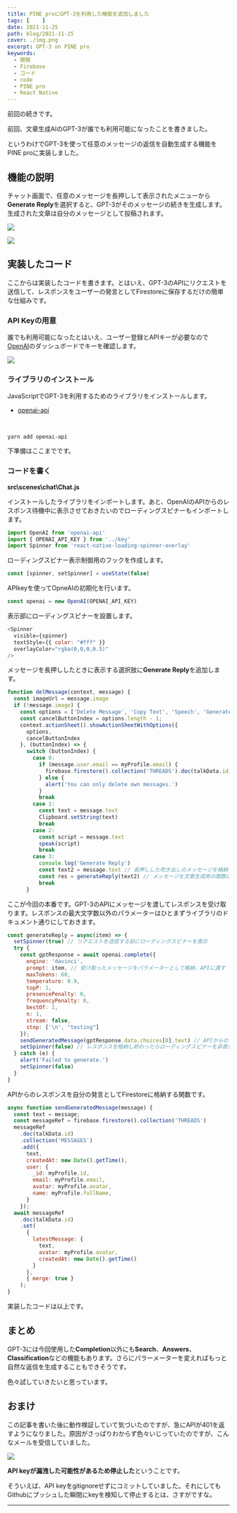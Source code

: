 ```yaml
---
title: PINE proにGPT-3を利用した機能を追加しました
tags: [    ]
date: 2021-11-25
path: blog/2021-11-25
cover: ./img.png
excerpt: GPT-3 on PINE pro
keywords:
  - 開発
  - Firebase
  - コード
  - code
  - PINE pro
  - React Native
---
```


<Link to="/blog/2021-11-19">前回</Link>の続きです。

前回、文章生成AIのGPT-3が誰でも利用可能になったことを書きました。

というわけでGPT-3を使って任意のメッセージの返信を自動生成する機能をPINE proに実装しました。

## 機能の説明

チャット画面で、任意のメッセージを長押しして表示されたメニューから**Generate Reply**を選択すると、GPT-3がそのメッセージの続きを生成します。生成された文章は自分のメッセージとして投稿されます。

![](./img1.png)

![](./img2.png)

## 実装したコード

ここからは実装したコードを書きます。とはいえ、GPT-3のAPIにリクエストを送信して、レスポンスをユーザーの発言としてFirestoreに保存するだけの簡単な仕組みです。

### API Keyの用意

誰でも利用可能になったとはいえ、ユーザー登録とAPIキーが必要なので[OpenAI](https://beta.openai.com/account/api-keys)のダッシュボードでキーを確認します。

![](./img3.png)

### ライブラリのインストール

JavaScriptでGPT-3を利用するためのライブラリをインストールします。

- [openai-api](https://www.npmjs.com/package/openai-api)

<br/>

```shell
yarn add openai-api
```

下準備はここまでです。

### コードを書く

**src\scenes\chat\Chat.js**

インストールしたライブラリをインポートします。あと、OpenAIのAPIからのレスポンス待機中に表示させておきたいのでローディングスピナーもインポートします。

```javascript
import OpenAI from 'openai-api'
import { OPENAI_API_KEY } from '../key'
import Spinner from 'react-native-loading-spinner-overlay'
```

ローディングスピナー表示制御用のフックを作成します。

```javascript
const [spinner, setSpinner] = useState(false)
```

APIkeyを使ってOpneAIの初期化を行います。

```javascript
const openai = new OpenAI(OPENAI_API_KEY)
```

表示部にローディングスピナーを設置します。

```javascript
<Spinner
  visible={spinner}
  textStyle={{ color: "#fff" }}
  overlayColor="rgba(0,0,0,0.5)"
/>
```

メッセージを長押ししたときに表示する選択肢に**Generate Reply**を追加します。

```javascript
function delMessage(context, message) {
  const imageUrl = message.image
  if (!message.image) {
    const options = ['Delete Message', 'Copy Text', 'Speech', 'Generate Reply', 'Cancel']; // Generate Reply を選択肢に追加
    const cancelButtonIndex = options.length - 1;
    context.actionSheet().showActionSheetWithOptions({
      options,
      cancelButtonIndex
    }, (buttonIndex) => {
      switch (buttonIndex) {
        case 0:
          if (message.user.email == myProfile.email) {
            firebase.firestore().collection('THREADS').doc(talkData.id).collection('MESSAGES').doc(message._id).delete()
          } else {
            alert('You can only delete own messages.')
          }
          break
        case 1:
          const text = message.text
          Clipboard.setString(text)
          break
        case 2:
          const script = message.text
          speak(script)
          break
        case 3:
          console.log('Generate Reply')
          const text2 = message.text // 長押しした吹き出しのメッセージを格納
          const res = generateReply(text2) // メッセージを文章生成用の関数に渡す
          break
      }
```

ここが今回の本番です。GPT-3のAPIにメッセージを渡してレスポンスを受け取ります。レスポンスの最大文字数以外のパラメーターはひとまずライブラリのドキュメント通りにしておきます。

```javascript
const generateReply = async(item) => {
  setSpinner(true) // リクエストを送信する前にローディングスピナーを表示
  try {
    const gptResponse = await openai.complete({
      engine: 'davinci',
      prompt: item, // 受け取ったメッセージをパラメーターとして格納、APIに渡す
      maxTokens: 60,
      temperature: 0.9,
      topP: 1,
      presencePenalty: 0,
      frequencyPenalty: 0,
      bestOf: 1,
      n: 1,
      stream: false,
      stop: ['\n', "testing"]
    });
    sendGeneratedMessage(gptResponse.data.choices[0].text) // APIからのレスポンスをFirestore格納用の関数に渡す
    setSpinner(false) // レスポンスを格納し終わったらローディングスピナーを非表示に
  } catch (e) {
    alert('Failed to generate.')
    setSpinner(false)
  }
}
```

APIからのレスポンスを自分の発言としてFirestoreに格納する関数です。

```javascript
async function sendGeneratedMessage(message) {
  const text = message;
  const messageRef = firebase.firestore().collection('THREADS')
  messageRef
    .doc(talkData.id)
    .collection('MESSAGES')
    .add({
      text,
      createdAt: new Date().getTime(),
      user: {
        _id: myProfile.id,
        email: myProfile.email,
        avatar: myProfile.avatar,
        name: myProfile.fullName,
      }
    });
  await messageRef
    .doc(talkData.id)
    .set(
      {
        latestMessage: {
          text,
          avatar: myProfile.avatar,
          createdAt: new Date().getTime()
        }
      },
      { merge: true }
    );
}
```

実装したコードは以上です。

## まとめ

GPT-3には今回使用した**Completion**以外にも**Search**、**Answers**、**Classification**などの機能もあります。さらにパラーメーターを変えればもっと自然な返信を生成することもできそうです。

色々試していきたいと思っています。

## おまけ

この記事を書いた後に動作検証していて気づいたのですが、急にAPIが401を返すようになりました。原因がさっぱりわからず色々いじっていたのですが、こんなメールを受信していました。

![](./img4.png)

**API keyが漏洩した可能性があるため停止した**ということです。

そういえば、API keyをgitignoreせずにコミットしていました。それにしてもGithubにプッシュした瞬間にkeyを検知して停止するとは、さすがですな。

---